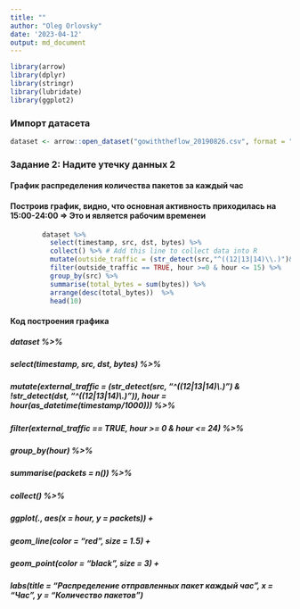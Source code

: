 ```yaml
---
title: ""
author: "Oleg Orlovsky"
date: '2023-04-12'
output: md_document
---
```


```r
library(arrow)
library(dplyr)
library(stringr)
library(lubridate)
library(ggplot2)
```
### Импорт датасета

```r
dataset <- arrow::open_dataset("gowiththeflow_20190826.csv", format = "csv", schema = schema(timestamp=int64(),src=utf8(),dst=utf8(),port=uint32(),bytes=uint32()))

```
### Задание 2: Надите утечку данных 2

#### График распределения количества пакетов за каждый час



#### Построив график, видно, что основная активность приходилась на 15:00-24:00 => Это и является рабочим временеи
```r
        dataset %>%
          select(timestamp, src, dst, bytes) %>%
          collect() %>% # Add this line to collect data into R
          mutate(outside_traffic = (str_detect(src,"^((12|13|14)\\.)")&!str_detect(dst,"^((12|13|14)\\.)")), hour = hour(as.POSIXlt(timestamp/1000, origin = "1970-01-01"))) %>%
          filter(outside_traffic == TRUE, hour >=0 & hour <= 15) %>%
          group_by(src) %>%
          summarise(total_bytes = sum(bytes)) %>%
          arrange(desc(total_bytes))  %>%
          head(10)
```

#### Код построения графика

##### dataset %>%
##### select(timestamp, src, dst, bytes) %>%
##### mutate(external_traffic = (str_detect(src, "^((12|13|14)\\.)") & !str_detect(dst, "^((12|13|14)\\.)")), hour = hour(as_datetime(timestamp/1000))) %>%
##### filter(external_traffic == TRUE, hour >= 0 & hour <= 24) %>%
##### group_by(hour) %>%
##### summarise(packets = n()) %>%
##### collect() %>%
##### ggplot(., aes(x = hour, y = packets)) +
##### geom_line(color = "red", size = 1.5) +
##### geom_point(color = "black", size = 3) +
##### labs(title = "Распределение отправленных пакет каждый час", x = "Час", y = "Количество пакетов")

